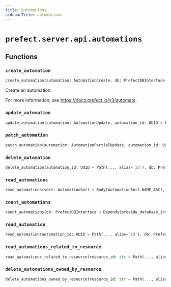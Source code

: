 ```yaml
---
title: automations
sidebarTitle: automations
---
```


# `prefect.server.api.automations`

## Functions

### `create_automation` <sup><a href="https://github.com/PrefectHQ/prefect/blob/main/src/prefect/server/api/automations.py#L38" target="_blank"><Icon icon="github" style="width: 14px; height: 14px;" /></a></sup>

```python
create_automation(automation: AutomationCreate, db: PrefectDBInterface = Depends(provide_database_interface)) -> Automation
```


Create an automation.

For more information, see https://docs.prefect.io/v3/automate.


### `update_automation` <sup><a href="https://github.com/PrefectHQ/prefect/blob/main/src/prefect/server/api/automations.py#L95" target="_blank"><Icon icon="github" style="width: 14px; height: 14px;" /></a></sup>

```python
update_automation(automation: AutomationUpdate, automation_id: UUID = Path(..., alias='id'), db: PrefectDBInterface = Depends(provide_database_interface)) -> None
```

### `patch_automation` <sup><a href="https://github.com/PrefectHQ/prefect/blob/main/src/prefect/server/api/automations.py#L138" target="_blank"><Icon icon="github" style="width: 14px; height: 14px;" /></a></sup>

```python
patch_automation(automation: AutomationPartialUpdate, automation_id: UUID = Path(..., alias='id'), db: PrefectDBInterface = Depends(provide_database_interface)) -> None
```

### `delete_automation` <sup><a href="https://github.com/PrefectHQ/prefect/blob/main/src/prefect/server/api/automations.py#L164" target="_blank"><Icon icon="github" style="width: 14px; height: 14px;" /></a></sup>

```python
delete_automation(automation_id: UUID = Path(..., alias='id'), db: PrefectDBInterface = Depends(provide_database_interface)) -> None
```

### `read_automations` <sup><a href="https://github.com/PrefectHQ/prefect/blob/main/src/prefect/server/api/automations.py#L179" target="_blank"><Icon icon="github" style="width: 14px; height: 14px;" /></a></sup>

```python
read_automations(sort: AutomationSort = Body(AutomationSort.NAME_ASC), limit: int = LimitBody(), offset: int = Body(0, ge=0), automations: Optional[AutomationFilter] = None, db: PrefectDBInterface = Depends(provide_database_interface)) -> Sequence[Automation]
```

### `count_automations` <sup><a href="https://github.com/PrefectHQ/prefect/blob/main/src/prefect/server/api/automations.py#L197" target="_blank"><Icon icon="github" style="width: 14px; height: 14px;" /></a></sup>

```python
count_automations(db: PrefectDBInterface = Depends(provide_database_interface)) -> int
```

### `read_automation` <sup><a href="https://github.com/PrefectHQ/prefect/blob/main/src/prefect/server/api/automations.py#L205" target="_blank"><Icon icon="github" style="width: 14px; height: 14px;" /></a></sup>

```python
read_automation(automation_id: UUID = Path(..., alias='id'), db: PrefectDBInterface = Depends(provide_database_interface)) -> Automation
```

### `read_automations_related_to_resource` <sup><a href="https://github.com/PrefectHQ/prefect/blob/main/src/prefect/server/api/automations.py#L221" target="_blank"><Icon icon="github" style="width: 14px; height: 14px;" /></a></sup>

```python
read_automations_related_to_resource(resource_id: str = Path(..., alias='resource_id'), db: PrefectDBInterface = Depends(provide_database_interface)) -> Sequence[Automation]
```

### `delete_automations_owned_by_resource` <sup><a href="https://github.com/PrefectHQ/prefect/blob/main/src/prefect/server/api/automations.py#L233" target="_blank"><Icon icon="github" style="width: 14px; height: 14px;" /></a></sup>

```python
delete_automations_owned_by_resource(resource_id: str = Path(..., alias='resource_id'), db: PrefectDBInterface = Depends(provide_database_interface)) -> None
```

